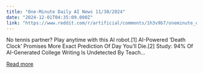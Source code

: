 ```yaml
---
title: "One-Minute Daily AI News 11/30/2024"
date: "2024-12-01T04:35:09.000Z"
link: "https://www.reddit.com/r/artificial/comments/1h3v9b7/oneminute_daily_ai_news_11302024/"
---
```


No tennis partner? Play anytime with this AI robot.[1]
 AI-Powered ‘Death Clock’ Promises More Exact Prediction Of Day You’ll Die.[2]
 Study: 94% Of AI-Generated College Writing Is Undetected By Teach...

[Read more](https://www.reddit.com/r/artificial/comments/1h3v9b7/oneminute_daily_ai_news_11302024/)
